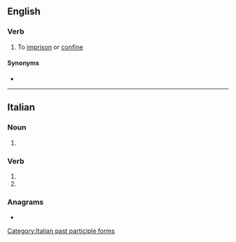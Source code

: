 ==English==

===Verb===
{{en-verb}}

# {{lb|en|rare}} To [[imprison]] or [[confine]]

====Synonyms====
* {{l|en|incarcerate}}

----

==Italian==

===Noun===
{{head|it|noun form|g=f}}

# {{plural of|it|carcerata}}

===Verb===
{{head|it|verb form}}

# {{inflection of|it|carcerare||2|p|pres|indc|;|2|p|impr}}
# {{feminine plural of|it|carcerato}}

===Anagrams===
* {{anagrams|it|a=aacceerrt|accertare|accerterà}}

[[Category:Italian past participle forms]]